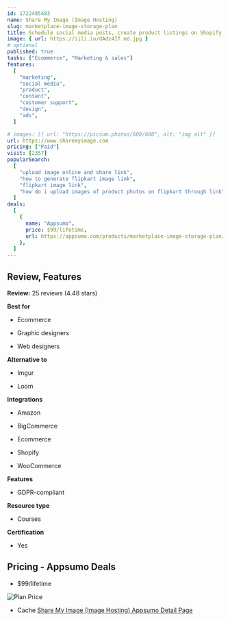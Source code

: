 ```yaml
---
id: 1722485483
name: Share My Image (Image Hosting)
slug: marketplace-image-storage-plan
title: Schedule social media posts, create product listings on Shopify, marketplaces, showcase products etc
image: { url: https://iili.io/dAdz4If.md.jpg }
# optional
published: true
tasks: ["Ecommerce", "Marketing & sales"]
features:
  [
    "marketing",
    "social media",
    "product",
    "content",
    "customer support",
    "design",
    "ads",
  ]

# images: [{ url: "https://picsum.photos/600/600", alt: "img alt" }]
url: https://www.sharemyimage.com
pricing: ["Paid"]
visit: [2357]
popularSearch:
  [
    "upload image online and share link",
    "how to generate flipkart image link",
    "flipkart image link",
    "how do i upload images of product photos on flipkart through link",
  ]
deals:
  [
    {
      name: "Appsumo",
      price: $99/lifetime,
      url: https://appsumo.com/products/marketplace-image-storage-plan/#overview,
    },
  ]
---
```


## Review, Features

**Review:** 25 reviews (4.48 stars)

**Best for**

- Ecommerce

- Graphic designers

- Web designers

**Alternative to**

- Imgur

- Loom

**Integrations**

- Amazon

- BigCommerce

- Ecommerce

- Shopify

- WooCommerce

**Features**

- GDPR-compliant

**Resource type**

- Courses

**Certification**

- Yes

## Pricing - Appsumo Deals

- $99/lifetime

<Img src="https://iili.io/dAdkKWG.png" alt="Plan Price" />

- Cache [Share My Image (Image Hosting) Appsumo Detail Page](https://iili.io/dAdkEe1.png)
